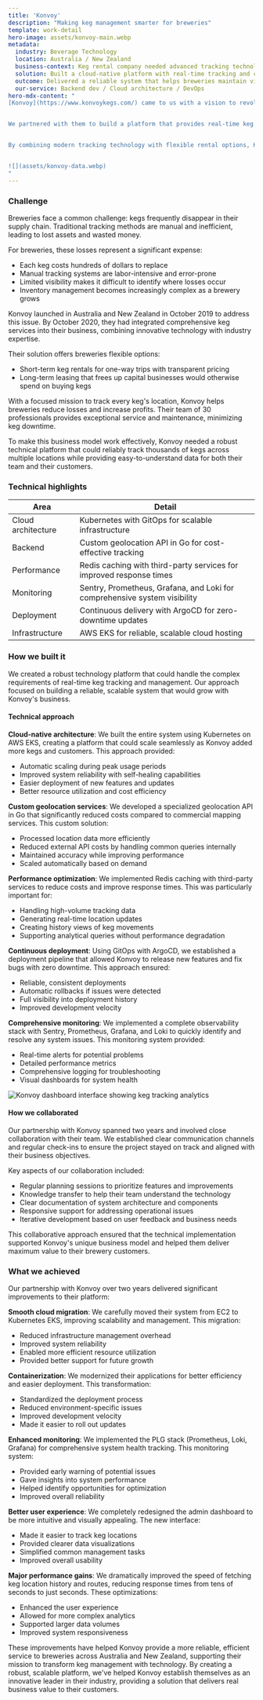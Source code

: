 ```yaml
---
title: 'Konvoy'
description: "Making keg management smarter for breweries"
template: work-detail
hero-image: assets/konvoy-main.webp
metadata:
  industry: Beverage Technology
  location: Australia / New Zealand
  business-context: Keg rental company needed advanced tracking technology to reduce asset loss
  solution: Built a cloud-native platform with real-time tracking and comprehensive analytics
  outcome: Delivered a reliable system that helps breweries maintain visibility of their kegs throughout the supply chain
  our-service: Backend dev / Cloud architecture / DevOps
hero-mdx-content: "
[Konvoy](https://www.konvoykegs.com/) came to us with a vision to revolutionize how breweries track and manage their kegs. Beer kegs are valuable assets that frequently go missing, costing breweries significant money each year. Konvoy wanted to create a tech-driven rental system that would solve this problem.


We partnered with them to build a platform that provides real-time keg tracking and analytics. This system helps breweries maintain visibility of their assets throughout the supply chain, reducing losses and improving their bottom line.


By combining modern tracking technology with flexible rental options, Konvoy offers breweries a compelling alternative to purchasing and managing their own kegs. Their solution helps customers save money while gaining better insights into their keg utilization and movement patterns.


![](assets/konvoy-data.webp)
"
---
```


### Challenge 

Breweries face a common challenge: kegs frequently disappear in their supply chain. Traditional tracking methods are manual and inefficient, leading to lost assets and wasted money.

For breweries, these losses represent a significant expense:

- Each keg costs hundreds of dollars to replace
- Manual tracking systems are labor-intensive and error-prone
- Limited visibility makes it difficult to identify where losses occur
- Inventory management becomes increasingly complex as a brewery grows

Konvoy launched in Australia and New Zealand in October 2019 to address this issue. By October 2020, they had integrated comprehensive keg services into their business, combining innovative technology with industry expertise.

Their solution offers breweries flexible options:

- Short-term keg rentals for one-way trips with transparent pricing
- Long-term leasing that frees up capital businesses would otherwise spend on buying kegs

With a focused mission to track every keg's location, Konvoy helps breweries reduce losses and increase profits. Their team of 30 professionals provides exceptional service and maintenance, minimizing keg downtime.

To make this business model work effectively, Konvoy needed a robust technical platform that could reliably track thousands of kegs across multiple locations while providing easy-to-understand data for both their team and their customers.


### Technical highlights

| Area              | Detail                                                                                   |
|-------------------|------------------------------------------------------------------------------------------|
| Cloud architecture| Kubernetes with GitOps for scalable infrastructure                                       |
| Backend           | Custom geolocation API in Go for cost-effective tracking                                 |
| Performance       | Redis caching with third-party services for improved response times                      |
| Monitoring        | Sentry, Prometheus, Grafana, and Loki for comprehensive system visibility                |
| Deployment        | Continuous delivery with ArgoCD for zero-downtime updates                                |
| Infrastructure    | AWS EKS for reliable, scalable cloud hosting                                             |

### How we built it

We created a robust technology platform that could handle the complex requirements of real-time keg tracking and management. Our approach focused on building a reliable, scalable system that would grow with Konvoy's business.

#### Technical approach

**Cloud-native architecture**: We built the entire system using Kubernetes on AWS EKS, creating a platform that could scale seamlessly as Konvoy added more kegs and customers. This approach provided:

- Automatic scaling during peak usage periods
- Improved system reliability with self-healing capabilities
- Easier deployment of new features and updates
- Better resource utilization and cost efficiency

**Custom geolocation services**: We developed a specialized geolocation API in Go that significantly reduced costs compared to commercial mapping services. This custom solution:

- Processed location data more efficiently
- Reduced external API costs by handling common queries internally
- Maintained accuracy while improving performance
- Scaled automatically based on demand

**Performance optimization**: We implemented Redis caching with third-party services to reduce costs and improve response times. This was particularly important for:

- Handling high-volume tracking data
- Generating real-time location updates
- Creating history views of keg movements
- Supporting analytical queries without performance degradation

**Continuous deployment**: Using GitOps with ArgoCD, we established a deployment pipeline that allowed Konvoy to release new features and fix bugs with zero downtime. This approach ensured:

- Reliable, consistent deployments
- Automatic rollbacks if issues were detected
- Full visibility into deployment history
- Improved development velocity

**Comprehensive monitoring**: We implemented a complete observability stack with Sentry, Prometheus, Grafana, and Loki to quickly identify and resolve any system issues. This monitoring system provided:

- Real-time alerts for potential problems
- Detailed performance metrics
- Comprehensive logging for troubleshooting
- Visual dashboards for system health

![Konvoy dashboard interface showing keg tracking analytics](assets/konvoy-dashboard.webp)

#### How we collaborated

Our partnership with Konvoy spanned two years and involved close collaboration with their team. We established clear communication channels and regular check-ins to ensure the project stayed on track and aligned with their business objectives.

Key aspects of our collaboration included:

- Regular planning sessions to prioritize features and improvements
- Knowledge transfer to help their team understand the technology
- Clear documentation of system architecture and components
- Responsive support for addressing operational issues
- Iterative development based on user feedback and business needs

This collaborative approach ensured that the technical implementation supported Konvoy's unique business model and helped them deliver maximum value to their brewery customers.

### What we achieved

Our partnership with Konvoy over two years delivered significant improvements to their platform:

**Smooth cloud migration**: We carefully moved their system from EC2 to Kubernetes EKS, improving scalability and management. This migration:

- Reduced infrastructure management overhead
- Improved system reliability
- Enabled more efficient resource utilization
- Provided better support for future growth

**Containerization**: We modernized their applications for better efficiency and easier deployment. This transformation:

- Standardized the deployment process
- Reduced environment-specific issues
- Improved development velocity
- Made it easier to roll out updates

**Enhanced monitoring**: We implemented the PLG stack (Prometheus, Loki, Grafana) for comprehensive system health tracking. This monitoring system:

- Provided early warning of potential issues
- Gave insights into system performance
- Helped identify opportunities for optimization
- Improved overall reliability

**Better user experience**: We completely redesigned the admin dashboard to be more intuitive and visually appealing. The new interface:

- Made it easier to track keg locations
- Provided clearer data visualizations
- Simplified common management tasks
- Improved overall usability

**Major performance gains**: We dramatically improved the speed of fetching keg location history and routes, reducing response times from tens of seconds to just seconds. These optimizations:

- Enhanced the user experience
- Allowed for more complex analytics
- Supported larger data volumes
- Improved system responsiveness

These improvements have helped Konvoy provide a more reliable, efficient service to breweries across Australia and New Zealand, supporting their mission to transform keg management with technology. By creating a robust, scalable platform, we've helped Konvoy establish themselves as an innovative leader in their industry, providing a solution that delivers real business value to their customers.

